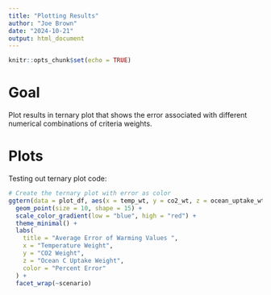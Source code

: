 ```yaml
---
title: "Plotting Results"
author: "Joe Brown"
date: "2024-10-21"
output: html_document
---
```


```r
knitr::opts_chunk$set(echo = TRUE)
```

# Goal

Plot results in ternary plot that shows the error associated with different numerical combinations of criteria weights. 


# Plots 

Testing out ternary plot code:
```r
# Create the ternary plot with error as color
ggtern(data = plot_df, aes(x = temp_wt, y = co2_wt, z = ocean_uptake_wt, color = upper_error.percentage_error)) +
  geom_point(size = 10, shape = 15) +
  scale_color_gradient(low = "blue", high = "red") +
  theme_minimal() +
  labs(
    title = "Average Error of Warming Values ",
    x = "Temperature Weight",
    y = "CO2 Weight",
    z = "Ocean C Uptake Weight",
    color = "Percent Error"
  ) +
  facet_wrap(~scenario)

```
